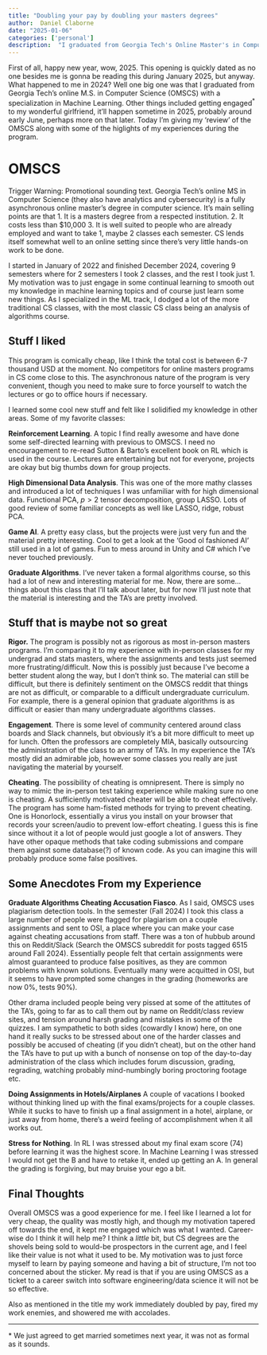 ```yaml
---
title: "Doubling your pay by doubling your masters degrees"
author:  Daniel Claborne
date: "2025-01-06"
categories: ['personal']
description:  "I graduated from Georgia Tech's Online Master's in Computer Science and they promoted me straight to the top."
---
```


First of all, happy new year, wow, 2025.  This opening is quickly dated as no one besides me is gonna be reading this during January 2025, but anyway.  What happened to me in 2024?  Well one big one was that I graduated from Georgia Tech's online M.S. in Computer Science (OMSCS) with a specialization in Machine Learning.  Other things included getting engaged$^{*}$ to my wonderful girlfriend, it'll happen sometime in 2025, probably around early June, perhaps more on that later.  Today I'm giving my 'review' of the OMSCS along with some of the higlights of my experiences during the program.

# OMSCS
Trigger Warning:  Promotional sounding text.  Georgia Tech's online MS in Computer Science (they also have analytics and cybersecurity) is a fully asynchronous online master's degree in computer science.  It's main selling points are that 1.  It is a masters degree from a respected institution.  2.  It costs less than $10,000 3. It is well suited to people who are already employed and want to take 1, maybe 2 classes each semester.  CS lends itself somewhat well to an online setting since there's very little hands-on work to be done.    

I started in January of 2022 and finished December 2024, covering 9 semesters where for 2 semesters I took 2 classes, and the rest I took just 1.  My motivation was to just engage in some continual learning to smooth out my knowledge in machine learning topics and of course just learn some new things.  As I specialized in the ML track, I dodged a lot of the more traditional CS classes, with the most classic CS class being an analysis of algorithms course.  

## Stuff I liked

This program is comically cheap, like I think the total cost is between 6-7 thousand USD at the moment.  No competitors for online masters programs in CS come close to this.  The asynchronous nature of the program is very convenient, though you need to make sure to force yourself to watch the lectures or go to office hours if necessary.

I learned some cool new stuff and felt like I solidified my knowledge in other areas.  Some of my favorite classes:

**Reinforcement Learning**.  A topic I find really awesome and have done some self-directed learning with previous to OMSCS. I need no encouragement to re-read Sutton & Barto's excellent book on RL which is used in the course.  Lectures are entertaining but not for everyone, projects are okay but big thumbs down for group projects. 

**High Dimensional Data Analysis**.  This was one of the more mathy classes and introduced a lot of techniques I was unfamiliar with for high dimensional data.  Functional PCA, $p > 2$ tensor decomposition, group LASSO.  Lots of good review of some familiar concepts as well like LASSO, ridge, robust PCA.

**Game AI**.  A pretty easy class, but the projects were just very fun and the material pretty interesting.  Cool to get a look at the 'Good ol fashioned AI' still used in a lot of games.  Fun to mess around in Unity and C# which I've never touched previously.

**Graduate Algorithms**.  I've never taken a formal algorithms course, so this had a lot of new and interesting material for me.  Now, there are some...things about this class that I'll talk about later, but for now I'll just note that the material is interesting and the TA's are pretty involved.

## Stuff that is maybe not so great

**Rigor.** The program is possibly not as rigorous as most in-person masters programs.  I'm comparing it to my experience with in-person classes for my undergrad and stats masters, where the assignments and tests just seemed more frustrating/difficult.  Now this is possibly just because I've become a better student along the way, but I don't think so.  The material can still be difficult, but there is definitely sentiment on the OMSCS reddit that things are not as difficult, or comparable to a difficult undergraduate curriculum.  For example, there is a general opinion that graduate algorithms is as difficult or easier than many undergraduate algorithms classes.

**Engagement**.  There is some level of community centered around class boards and Slack channels, but obviously it's a bit more difficult to meet up for lunch.  Often the professors are completely MIA, basically outsourcing the administration of the class to an army of TA's.  In my experience the TA's mostly did an admirable job, however some classes you really are just navigating the material by yourself.

**Cheating**.  The possibility of cheating is omnipresent.  There is simply no way to mimic the in-person test taking experience while making sure no one is cheating.  A sufficiently motivated cheater will be able to cheat effectively.  The program has some ham-fisted methods for trying to prevent cheating.  One is Honorlock, essentially a virus you install on your browser that records your screen/audio to prevent low-effort cheating.  I guess this is fine since without it a lot of people would just google a lot of answers.  They have other opaque methods that take coding submissions and compare them against some database(?) of known code.  As you can imagine this will probably produce some false positives.    

## Some Anecdotes From my Experience

**Graduate Algorithms Cheating Accusation Fiasco**.  As I said, OMSCS uses plagiarism detection tools.  In the semester (Fall 2024) I took this class a large number of people were flagged for plagiarism on a couple assignments and sent to OSI, a place where you can make your case against cheating accusations from staff.  There was a ton of hubbub around this on Reddit/Slack (Search the OMSCS subreddit for posts tagged 6515 around Fall 2024).  Essentially people felt that certain assignments were almost guaranteed to produce false positives, as they are common problems with known solutions.  Eventually many were acquitted in OSI, but it seems to have prompted some changes in the grading (homeworks are now 0%, tests 90%).  

Other drama included people being very pissed at some of the attitutes of the TA's, going to far as to call them out by name on Reddit/class review sites, and tension around harsh grading and mistakes in some of the quizzes.  I am sympathetic to both sides (cowardly I know) here, on one hand it really sucks to be stressed about one of the harder classes and possibly be accused of cheating (if you didn't cheat), but on the other hand the TA's have to put up with a bunch of nonsense on top of the day-to-day administration of the class which includes forum discussion, grading, regrading, watching probably mind-numbingly boring proctoring footage etc.

**Doing Assignments in Hotels/Airplanes**
A couple of vacations I booked without thinking lined up with the final exams/projects for a couple classes.  While it sucks to have to finish up a final assignment in a hotel, airplane, or just away from home, there's a weird feeling of accomplishment when it all works out.

**Stress for Nothing**.  In RL I was stressed about my final exam score (74) before learning it was the highest score.  In Machine Learning I was stressed I would not get the B and have to retake it, ended up getting an A.  In general the grading is forgiving, but may bruise your ego a bit.

## Final Thoughts

Overall OMSCS was a good experience for me.  I feel like I learned a lot for very cheap, the quality was mostly high, and though my motivation tapered off towards the end, it kept me engaged which was what I wanted.  Career-wise do I think it will help me?  I think a *little* bit, but CS degrees are the shovels being sold to would-be prospectors in the current age, and I feel like their value is not what it used to be.  My motivation was to just force myself to learn by paying someone and having a bit of structure, I'm not too concerned about the sticker.  My read is that if you are using OMSCS as a ticket to a career switch into software engineering/data science it will not be so effective.

Also as mentioned in the title my work immediately doubled by pay, fired my work enemies, and showered me with accolades.     

*****

\* We just agreed to get married sometimes next year, it was not as formal as it sounds.